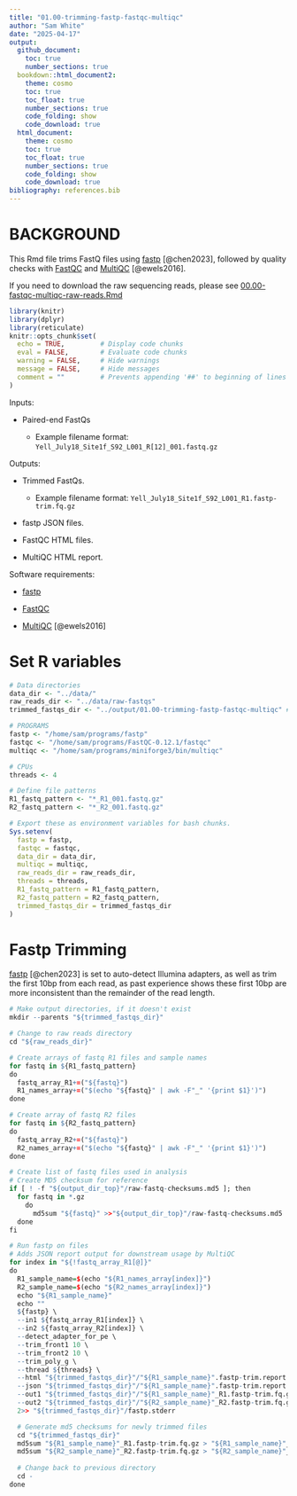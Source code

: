 ```yaml
---
title: "01.00-trimming-fastp-fastqc-multiqc"
author: "Sam White"
date: "2025-04-17"
output: 
  github_document:
    toc: true
    number_sections: true
  bookdown::html_document2:
    theme: cosmo
    toc: true
    toc_float: true
    number_sections: true
    code_folding: show
    code_download: true
  html_document:
    theme: cosmo
    toc: true
    toc_float: true
    number_sections: true
    code_folding: show
    code_download: true
bibliography: references.bib
---
```


# BACKGROUND

This Rmd file trims FastQ files using [fastp](https://github.com/OpenGene/fastp) [@chen2023], followed by quality checks with [FastQC](https://github.com/s-andrews/FastQC) and [MultiQC](https://multiqc.info/) [@ewels2016].

::: callout-note
If you need to download the raw sequencing reads, please see [00.00-fastqc-multiqc-raw-reads.Rmd](https://github.com/RobertsLab/project-eDNA-yellow/blob/6e9534bfbc3ebccf20f550b428bf5c0a08356c04/code/00.00-fastqc-multiqc-raw-reads.Rmdd)
:::

```r
library(knitr)
library(dplyr)
library(reticulate)
knitr::opts_chunk$set(
  echo = TRUE,         # Display code chunks
  eval = FALSE,        # Evaluate code chunks
  warning = FALSE,     # Hide warnings
  message = FALSE,     # Hide messages
  comment = ""         # Prevents appending '##' to beginning of lines in code output
)
```

Inputs:

-   Paired-end FastQs

    -   Example filename format: `Yell_July18_Site1f_S92_L001_R[12]_001.fastq.gz`

Outputs:

-   Trimmed FastQs.

    -   Example filename format: `Yell_July18_Site1f_S92_L001_R1.fastp-trim.fq.gz`

-   fastp JSON files.

-   FastQC HTML files.

-   MultiQC HTML report.

Software requirements:

-   [fastp](https://github.com/OpenGene/fastp)

-   [FastQC](https://github.com/s-andrews/FastQC)

-   [MultiQC](https://github.com/MultiQC/MultiQC) [@ewels2016]

# Set R variables

```r

# Data directories
data_dir <- "../data/"
raw_reads_dir <- "../data/raw-fastqs"
trimmed_fastqs_dir <- "../output/01.00-trimming-fastp-fastqc-multiqc" # Define trimmed fastqs directory

# PROGRAMS
fastp <- "/home/sam/programs/fastp"
fastqc <- "/home/sam/programs/FastQC-0.12.1/fastqc"
multiqc <- "/home/sam/programs/miniforge3/bin/multiqc"

# CPUs
threads <- 4

# Define file patterns
R1_fastq_pattern <- "*_R1_001.fastq.gz"
R2_fastq_pattern <- "*_R2_001.fastq.gz"

# Export these as environment variables for bash chunks.
Sys.setenv(
  fastp = fastp,
  fastqc = fastqc,
  data_dir = data_dir,
  multiqc = multiqc,
  raw_reads_dir = raw_reads_dir,
  threads = threads,
  R1_fastq_pattern = R1_fastq_pattern,
  R2_fastq_pattern = R2_fastq_pattern,
  trimmed_fastqs_dir = trimmed_fastqs_dir
)
```

# Fastp Trimming

[fastp](https://github.com/OpenGene/fastp) [@chen2023] is set to auto-detect Illumina adapters, as well as trim the first 10bp from each read, as past experience shows these first 10bp are more inconsistent than the remainder of the read length.

```r

# Make output directories, if it doesn't exist
mkdir --parents "${trimmed_fastqs_dir}"

# Change to raw reads directory
cd "${raw_reads_dir}"

# Create arrays of fastq R1 files and sample names
for fastq in ${R1_fastq_pattern}
do
  fastq_array_R1+=("${fastq}")
  R1_names_array+=("$(echo "${fastq}" | awk -F"_" '{print $1}')")
done

# Create array of fastq R2 files
for fastq in ${R2_fastq_pattern}
do
  fastq_array_R2+=("${fastq}")
  R2_names_array+=("$(echo "${fastq}" | awk -F"_" '{print $1}')")
done

# Create list of fastq files used in analysis
# Create MD5 checksum for reference
if [ ! -f "${output_dir_top}"/raw-fastq-checksums.md5 ]; then
  for fastq in *.gz
    do
      md5sum "${fastq}" >>"${output_dir_top}"/raw-fastq-checksums.md5
  done
fi

# Run fastp on files
# Adds JSON report output for downstream usage by MultiQC
for index in "${!fastq_array_R1[@]}"
do
  R1_sample_name=$(echo "${R1_names_array[index]}")
  R2_sample_name=$(echo "${R2_names_array[index]}")
  echo "${R1_sample_name}"
  echo ""
  ${fastp} \
  --in1 ${fastq_array_R1[index]} \
  --in2 ${fastq_array_R2[index]} \
  --detect_adapter_for_pe \
  --trim_front1 10 \
  --trim_front2 10 \
  --trim_poly_g \
  --thread ${threads} \
  --html "${trimmed_fastqs_dir}"/"${R1_sample_name}".fastp-trim.report.html \
  --json "${trimmed_fastqs_dir}"/"${R1_sample_name}".fastp-trim.report.json \
  --out1 "${trimmed_fastqs_dir}"/"${R1_sample_name}"_R1.fastp-trim.fq.gz \
  --out2 "${trimmed_fastqs_dir}"/"${R2_sample_name}"_R2.fastp-trim.fq.gz \
  2>> "${trimmed_fastqs_dir}"/fastp.stderr

  # Generate md5 checksums for newly trimmed files
  cd "${trimmed_fastqs_dir}"
  md5sum "${R1_sample_name}"_R1.fastp-trim.fq.gz > "${R1_sample_name}"_R1.fastp-trim.fq.gz.md5
  md5sum "${R2_sample_name}"_R2.fastp-trim.fq.gz > "${R2_sample_name}"_R2.fastp-trim.fq.gz.md5
  
  # Change back to previous directory
  cd -
done
```
